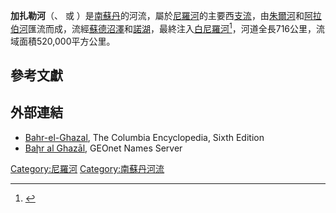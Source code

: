 {{noteTA
|1=zh-hans:加扎勒; zh-hant:加札爾;
}}
{{Infobox River
| river_name = 加扎勒河
| image_name =
| caption =
| origin = [[蘇德沼澤|蘇德沼澤]]
| elevation = 428米
| mouth = [[白尼羅河|白尼羅河]]
| basin_countries =  {{flag|South Sudan}}
| length = 
| discharge = 
| watershed = 
}}

'''加扎勒河'''（{{Lang-ar|بحر الغزال}}、{{Lang-en|Bahr al-Ghazal}} 或 {{Lang|en|Bahr al-Ghazal river}}）是[[南蘇丹|南蘇丹]]的河流，屬於[[尼羅河|尼羅河]]的主要西[[支流|支流]]，由[[朱爾河|朱爾河]]和[[阿拉伯河|阿拉伯河]]匯流而成，流經[[蘇德沼澤|蘇德沼澤]]和[[諾湖|諾湖]]，最終注入[[白尼羅河|白尼羅河]]<ref name="brit">{{cite web | url= http://www.library.eb.com/eb/article-9011785 | title= Bahr al-Ghazal | accessdate= 2008-01-21 | work= Encyclopædia Britannica Online Library Edition | publisher= Encyclopædia Britannica | archive-date= 2019-12-13 | archive-url= https://web.archive.org/web/20191213122716/http://www.library.eb.com/eb/article-9011785 | dead-url= no }}</ref>，河道全長716公里，流域面積520,000平方公里。

==參考文獻==
{{Reflist}}

==外部連結==
* [https://web.archive.org/web/20090514083220/http://www.bartleby.com/65/ba/BahrelGh.html Bahr-el-Ghazal], The Columbia Encyclopedia, Sixth Edition
* [http://earth-info.nga.mil/gns/html/ Baḩr al Ghazāl]{{Wayback|url=http://earth-info.nga.mil/gns/html/ |date=20080309045124 }}, GEOnet Names Server

{{Coord|9|31|N|30|25|E|display=title}}
{{SouthSudan-stub}}
{{南蘇丹河流}}
{{DEFAULTSORT:Ghazal}}
[[Category:尼羅河|Category:尼羅河]]
[[Category:南蘇丹河流|Category:南蘇丹河流]]